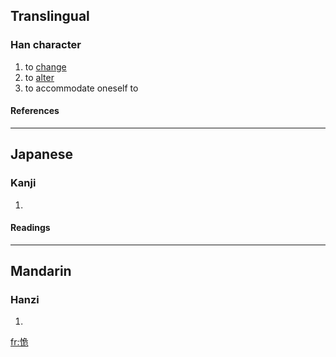 ==Translingual==
===Han character===
{{Han char|rn=61|rad=心|as=06|sn=9|four=|canj=心弓一山 (PNMU)}}
# to [[change]]
# to [[alter]]
# to accommodate oneself to
====References====
{{Han ref|kx=0384.120|dkj=10556|dj=0714.290|hdz=42297.070|uh=6051|ud=24657}}
----
==Japanese==
===Kanji===
{{ja-kanji|grade=|rs=心06}}
# {{defn|Japanese}} 
====Readings====
{{ja-readings|on=[[き]] (ki), [[ぎ]] (gi)|kun=[[かわる]] (kawaru), [[あやしむ]] (ayashimu)}}
----
==Mandarin==
===Hanzi===
{{cmn-hanzi|pin=[[guǐ]] (gui3)|wg=kuei<sup>3</sup>}}
# {{defn|Mandarin}}

[[fr:恑]]